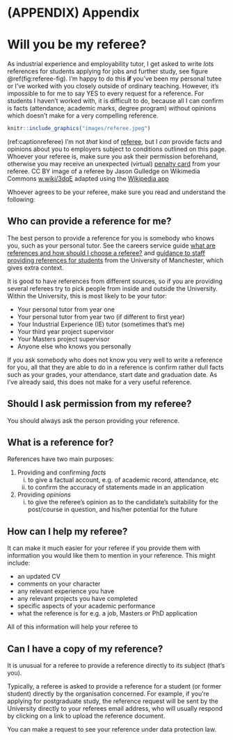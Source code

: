 
# (APPENDIX) Appendix {-}

# Will you be my referee? {#referee}

As industrial experience and employability tutor, I get asked to write *lots* references for students applying for jobs and further study, see figure \@ref(fig:referee-fig). I'm happy to do this **if** you've been my personal tutee or I've worked with you closely outside of ordinary teaching. However, it's impossible to for me to say YES to every request for a reference. For students I haven't worked with, it is difficult to do, because all I can confirm is facts (attendance, academic marks, degree program) without opinions which doesn't make for a very compelling reference.

```r
knitr::include_graphics("images/referee.jpeg")
```
(ref:captionreferee) I'm not *that* kind of [referee](https://en.wikipedia.org/wiki/Referee), but I *can* provide facts and opinions about you to employers subject to conditions outlined on this page. Whoever your referee is, make sure you ask their permission beforehand, otherwise you may receive an unexpected (virtual) [penalty card](https://en.wikipedia.org/wiki/Penalty_card) from your referee. CC BY image of a referee by Jason Gulledge on Wikimedia Commons [w.wiki/3dqE](https://w.wiki/3dqE) adapted using the [Wikipedia app](https://apps.apple.com/us/app/wikipedia/id324715238)

Whoever agrees to be your referee, make sure you read and understand the following:

## Who can provide a reference for me?

The best person to provide a reference for you is somebody who knows you, such as your personal tutor. See the careers service guide [what are references and how should I choose a referee?](http://www.careers.manchester.ac.uk/applicationsinterviews/faqs/references) and [guidance to staff providing references for students](http://documents.manchester.ac.uk/display.aspx?DocID=1921) from the University of Manchester, which gives extra context.

It is good to have references from different sources, so if you are providing several referees try to pick people from inside and outside the University. Within the University, this is most likely to be your tutor:

* Your personal tutor from year one
* Your personal tutor from year two (if different to first year)
* Your Industrial Experience (IE) tutor (sometimes that's me)
* Your third year project supervisor
* Your Masters project supervisor
* Anyone else who knows you personally

If you ask somebody who does not know you very well to write a reference for you, all that they are able to do in a reference is confirm rather dull facts such as your grades, your attendance, start date and graduation date. As I've already said, this does not make for a very useful reference.

## Should I ask permission from my referee?
You should always ask the person providing your reference.

## What is a reference for?

References have two main purposes:

1. Providing and confirming *facts*
    i. to give a factual account, e.g. of academic record, attendance, etc
    i. to confirm the accuracy of statements made in an application
1. Providing *opinions*
    i. to give the referee’s opinion as to the candidate’s suitability for the post/course in
question, and his/her potential for the future


## How can I help my referee?

It can make it much easier for your referee if you provide them with information you would like them to mention in your reference. This might include:

* an updated CV  
* comments on your character
* any relevant experience you have
* any relevant projects you have completed
* specific aspects of your academic performance
* what the reference is for e.g. a job, Masters or PhD application

All of this information will help your referee to

## Can I have a copy of my reference?
It is unusual for a referee to provide a reference directly to its subject (that's you).

Typically, a referee is asked to provide a reference for a student (or former student) directly by the organisation concerned. For example, if you're applying for postgraduate study, the reference request will be sent by the University directly to your referees email address, who will usually respond by clicking on a link to upload the reference document.

You can make a request to see your reference under data protection law.
